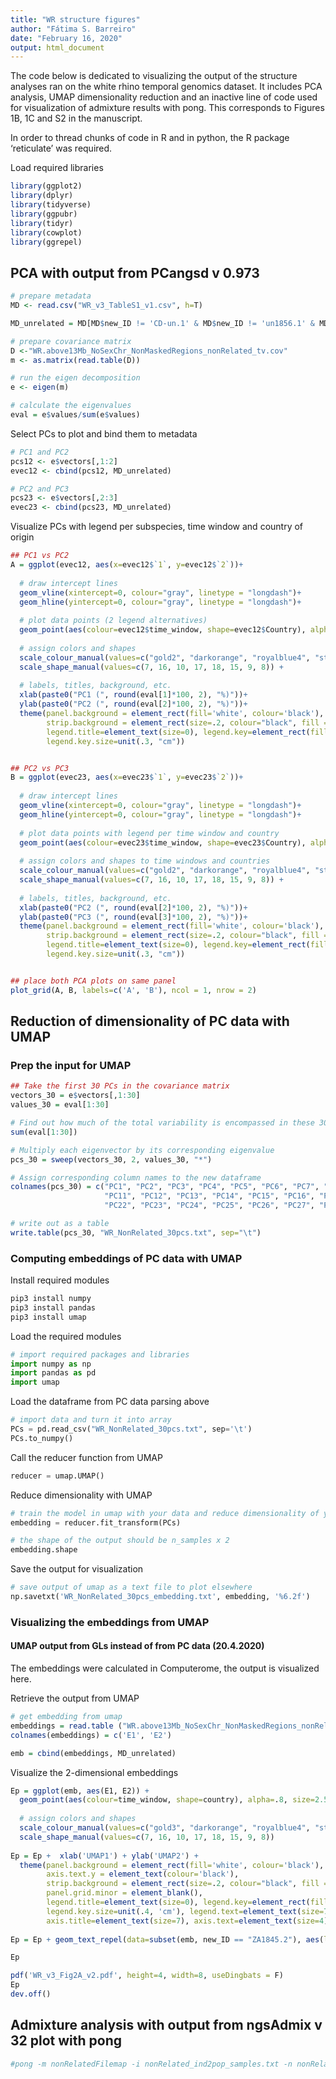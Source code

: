 ```yaml
---
title: "WR structure figures"
author: "Fátima S. Barreiro"
date: "February 16, 2020"
output: html_document
---
```


The code below is dedicated to visualizing the output of the structure analyses ran on the white rhino temporal genomics dataset. It includes PCA analysis, UMAP dimensionality reduction and an inactive line of code used for visualization of admixture results with pong. This corresponds to Figures 1B, 1C and S2 in the manuscript.

In order to thread chunks of code in R and in python, the R package 'reticulate' was required.



Load required libraries
```r
library(ggplot2)
library(dplyr)
library(tidyverse)
library(ggpubr)
library(tidyr)
library(cowplot)
library(ggrepel)
```


## PCA with output from PCangsd v 0.973

```r
# prepare metadata
MD <- read.csv("WR_v3_TableS1_v1.csv", h=T)

MD_unrelated = MD[MD$new_ID != 'CD-un.1' & MD$new_ID != 'un1856.1' & MD$new_ID != 'ZA1842.1', ]
```

```r
# prepare covariance matrix
D <-"WR.above13Mb_NoSexChr_NonMaskedRegions_nonRelated_tv.cov"
m <- as.matrix(read.table(D))

# run the eigen decomposition
e <- eigen(m)

# calculate the eigenvalues
eval = e$values/sum(e$values)
```


Select PCs to plot and bind them to metadata
```r
# PC1 and PC2
pcs12 <- e$vectors[,1:2]
evec12 <- cbind(pcs12, MD_unrelated)

# PC2 and PC3
pcs23 <- e$vectors[,2:3]
evec23 <- cbind(pcs23, MD_unrelated)
```


Visualize PCs with legend per subspecies, time window and country of origin
```r
## PC1 vs PC2
A = ggplot(evec12, aes(x=evec12$`1`, y=evec12$`2`))+
  
  # draw intercept lines
  geom_vline(xintercept=0, colour="gray", linetype = "longdash")+
  geom_hline(yintercept=0, colour="gray", linetype = "longdash")+
  
  # plot data points (2 legend alternatives)
  geom_point(aes(colour=evec12$time_window, shape=evec12$Country), alpha=.7, size=2) + 
  
  # assign colors and shapes
  scale_colour_manual(values=c("gold2", "darkorange", "royalblue4", "steelblue2")) +
  scale_shape_manual(values=c(7, 16, 10, 17, 18, 15, 9, 8)) +
  
  # labels, titles, background, etc.
  xlab(paste0("PC1 (", round(eval[1]*100, 2), "%)"))+
  ylab(paste0("PC2 (", round(eval[2]*100, 2), "%)"))+
  theme(panel.background = element_rect(fill='white', colour='black'), axis.text.x = element_text(colour='black'), axis.text.y = element_text(colour='black'), 
        strip.background = element_rect(size=.2, colour="black", fill ="#FFA5004D"), panel.grid.major = element_blank(), panel.grid.minor = element_blank(), 
        legend.title=element_text(size=0), legend.key=element_rect(fill="white", colour="white"), axis.title=element_text(size=8), legend.text=element_text(size=7),
        legend.key.size=unit(.3, "cm"))


## PC2 vs PC3
B = ggplot(evec23, aes(x=evec23$`1`, y=evec23$`2`))+
  
  # draw intercept lines
  geom_vline(xintercept=0, colour="gray", linetype = "longdash")+
  geom_hline(yintercept=0, colour="gray", linetype = "longdash")+
  
  # plot data points with legend per time window and country
  geom_point(aes(colour=evec23$time_window, shape=evec23$Country), alpha=.7, size=2) + 
  
  # assign colors and shapes to time windows and countries
  scale_colour_manual(values=c("gold2", "darkorange", "royalblue4", "steelblue2")) +
  scale_shape_manual(values=c(7, 16, 10, 17, 18, 15, 9, 8)) +
  
  # labels, titles, background, etc.
  xlab(paste0("PC2 (", round(eval[2]*100, 2), "%)"))+
  ylab(paste0("PC3 (", round(eval[3]*100, 2), "%)"))+
  theme(panel.background = element_rect(fill='white', colour='black'), axis.text.x = element_text(colour='black'), axis.text.y = element_text(colour='black'), 
        strip.background = element_rect(size=.2, colour="black", fill ="#FFA5004D"), panel.grid.major = element_blank(), panel.grid.minor = element_blank(), 
        legend.title=element_text(size=0), legend.key=element_rect(fill="white", colour="white"), axis.title=element_text(size=8), legend.text=element_text(size=7),
        legend.key.size=unit(.3, "cm"))


## place both PCA plots on same panel
plot_grid(A, B, labels=c('A', 'B'), ncol = 1, nrow = 2)
```



## Reduction of dimensionality of PC data with UMAP

### Prep the input for UMAP

```r
## Take the first 30 PCs in the covariance matrix
vectors_30 = e$vectors[,1:30]
values_30 = eval[1:30]

# Find out how much of the total variability is encompassed in these 30 PCs
sum(eval[1:30])

# Multiply each eigenvector by its corresponding eigenvalue
pcs_30 = sweep(vectors_30, 2, values_30, "*")

# Assign corresponding column names to the new dataframe
colnames(pcs_30) = c("PC1", "PC2", "PC3", "PC4", "PC5", "PC6", "PC7", "PC8", "PC9", "PC10",
                     "PC11", "PC12", "PC13", "PC14", "PC15", "PC16", "PC17", "PC18", "PC19", "PC20", "PC21", 
                     "PC22", "PC23", "PC24", "PC25", "PC26", "PC27", "PC28", "PC29", "PC30")
```

```r
# write out as a table
write.table(pcs_30, "WR_NonRelated_30pcs.txt", sep="\t")
```



### Computing embeddings of PC data with UMAP

Install required modules
```bash
pip3 install numpy
pip3 install pandas
pip3 install umap
```


Load the required modules
```python
# import required packages and libraries
import numpy as np
import pandas as pd
import umap
```


Load the dataframe from PC data parsing above
```python
# import data and turn it into array
PCs = pd.read_csv("WR_NonRelated_30pcs.txt", sep='\t')
PCs.to_numpy()
```

Call the reducer function from UMAP
```python
reducer = umap.UMAP()
```

Reduce dimensionality with UMAP
```python
# train the model in umap with your data and reduce dimensionality of your dataset
embedding = reducer.fit_transform(PCs)

# the shape of the output should be n_samples x 2
embedding.shape 
```

Save the output for visualization
```python
# save output of umap as a text file to plot elsewhere
np.savetxt('WR_NonRelated_30pcs_embedding.txt', embedding, '%6.2f')
```


### Visualizing the embeddings from UMAP

#### UMAP output from GLs instead of from PC data (20.4.2020)

The embeddings were calculated in Computerome, the output is visualized here.

Retrieve the output from UMAP
```r
# get embedding from umap
embeddings = read.table ("WR.above13Mb_NoSexChr_NonMaskedRegions_nonRelated_tv.emb.txt", h=F)
colnames(embeddings) = c('E1', 'E2')

emb = cbind(embeddings, MD_unrelated)
```

Visualize the 2-dimensional embeddings
```r
Ep = ggplot(emb, aes(E1, E2)) + 
  geom_point(aes(colour=time_window, shape=country), alpha=.8, size=2.5) +
  
  # assign colors and shapes
  scale_colour_manual(values=c("gold3", "darkorange", "royalblue4", "steelblue2")) +
  scale_shape_manual(values=c(7, 16, 10, 17, 18, 15, 9, 8))
  
Ep = Ep +  xlab('UMAP1') + ylab('UMAP2') +
  theme(panel.background = element_rect(fill='white', colour='black'), axis.text.x = element_text(colour='black'), 
        axis.text.y = element_text(colour='black'), 
        strip.background = element_rect(size=.2, colour="black", fill ="#FFA5004D"), panel.grid.major = element_blank(), 
        panel.grid.minor = element_blank(), 
        legend.title=element_text(size=0), legend.key=element_rect(fill="white", colour="white"), 
        legend.key.size=unit(.4, 'cm'), legend.text=element_text(size=7),
        axis.title=element_text(size=7), axis.text=element_text(size=4))
  
Ep = Ep + geom_text_repel(data=subset(emb, new_ID == "ZA1845.2"), aes(label=new_ID), segment.size=.18, size=3.5, colour="gray20", ylim=c(NA, -2.5), xlim=c(NA, 20))

Ep
```


```r
pdf('WR_v3_Fig2A_v2.pdf', height=4, width=8, useDingbats = F)
Ep
dev.off()
```





## Admixture analysis with output from ngsAdmix v 32 plot with pong

```bash
#pong -m nonRelatedFilemap -i nonRelated_ind2pop_samples.txt -n nonRelated_poporder_final_newids.txt -l colourpalette_k6.txt
```

